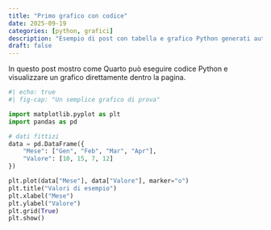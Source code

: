 ```yaml
---
title: "Primo grafico con codice"
date: 2025-09-19
categories: [python, grafici]
description: "Esempio di post con tabella e grafico Python generati automaticamente."
draft: false
---
```


In questo post mostro come Quarto può eseguire codice Python e visualizzare un grafico direttamente dentro la pagina.

```python
#| echo: true
#| fig-cap: "Un semplice grafico di prova"

import matplotlib.pyplot as plt
import pandas as pd

# dati fittizi
data = pd.DataFrame({
    "Mese": ["Gen", "Feb", "Mar", "Apr"],
    "Valore": [10, 15, 7, 12]
})

plt.plot(data["Mese"], data["Valore"], marker="o")
plt.title("Valori di esempio")
plt.xlabel("Mese")
plt.ylabel("Valore")
plt.grid(True)
plt.show()
```